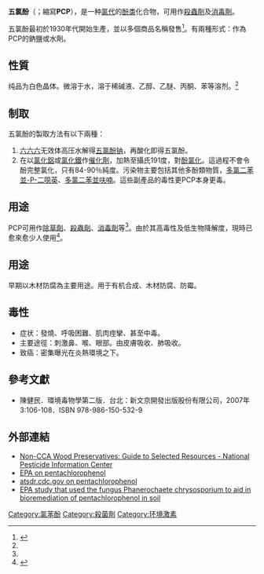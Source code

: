 {{chembox
| Verifiedfields = changed
| Watchedfields = changed
| verifiedrevid = 464197914
| Name = 五氯酚
| NameEn = Pentachlorophenol
| ImageFile = pentachlorophenol.svg
| ImageSize = 160px
| IUPACName = 2,3,4,5,6-Pentachlorophenol
| OtherNames = Santophen, Pentachlorol, Chlorophen, Chlon, Dowicide 7, Pentacon, Penwar, Sinituho, Penta, 五氯苯酚
| Section1 = {{Chembox Identifiers
| Abbreviations = 
| UNII_Ref = {{fdacite|correct|FDA}}
| UNII = D9BSU0SE4T
| InChI = 1/C6HCl5O/c7-1-2(8)4(10)6(12)5(11)3(1)9/h12H
| InChIKey = IZUPBVBPLAPZRR-UHFFFAOYAG
| ChEMBL_Ref = {{ebicite|correct|EBI}}
| ChEMBL = 75967
| StdInChI_Ref = {{stdinchicite|correct|chemspider}}
| StdInChI = 1S/C6HCl5O/c7-1-2(8)4(10)6(12)5(11)3(1)9/h12H
| StdInChIKey_Ref = {{stdinchicite|correct|chemspider}}
| StdInChIKey = IZUPBVBPLAPZRR-UHFFFAOYSA-N
| CASNo_Ref = {{cascite|correct|CAS}}
| CASNo = 87-86-5
| EINECS = 
| PubChem = 992
| ChemSpiderID_Ref = {{chemspidercite|correct|chemspider}}
| ChemSpiderID = 967
| SMILES = Clc1c(O)c(Cl)c(Cl)c(Cl)c1Cl
| RTECS =
| MeSHName =
| ChEBI_Ref = {{ebicite|correct|EBI}}
| ChEBI = 17642
| KEGG_Ref = {{keggcite|changed|kegg}}
| KEGG = C02575
| ATCCode_prefix = 
| ATCCode_suffix = 
| ATC_Supplemental =}}
| Section2 = {{Chembox Properties
| C=6|H=1|Cl=5|O=1
| MolarMass = 266.34
| Appearance = 白色无嗅针状结晶<ref name=roempp>Felix Geldsetzer, Jenny Hartmann-Schreier: ''Roempp Online - Version 3.5'' Georg Thieme Verlag, Stuttgart 2009.</ref>
| Density = 1.98 g·cm<sup>−3</sup> <ref name="BGIA GESTIS">{{GESTIS|ZVG=14000|CAS=87-86-5|Datum=2007-08-17 }}</ref>
| MeltingPt = 190–191 °C
| Melting_notes =
| BoilingPt = 309–310 °C（分解）<ref name="BGIA GESTIS"/>
| Boiling_notes = 
| Solubility = 14 mg/L<ref name="ChemIDplus"/>
| SolubleOther = 
| Solvent = 
| pKa = 4.7 <ref name="ChemIDplus">{{ChemID|87-86-5}}</ref>
| pKb = 
}}
| Section7 = {{Chembox Hazards
| EUClass = 
| EUIndex = 
| MainHazards = 
| NFPA-H = 
| NFPA-F = 
| NFPA-R = 
| NFPA-O =
| RPhrases = {{R24/25}}, {{R26}}, {{R36/37/38}}, {{R40}}, {{R50/53}}
| SPhrases = {{S1/2}}, {{S22}}, {{S36/37}}, {{S45}}, {{S52}}, {{S60}}, {{S61}}
| RSPhrases =
| FlashPt = 
| Autoignition = 
| ExploLimits = 
| PEL = }}
}}
'''五氯酚'''（{{lang|en|'''Pentachlorophenol'''}}；縮寫'''PCP'''），是一种[[有机氯化合物|氯代]]的[[酚|酚类]]化合物，可用作[[殺蟲劑|殺蟲劑]]及[[消毒劑|消毒劑]]。

五氯酚最初於1930年代開始生產，並以多個商品名稱發售<ref name="epafs">{{cite web |title=Consumer Factsheet on: Pentachlorophenol |publisher=United States Environmental Protection Agency |url=http://www.epa.gov/safewater/contaminants/dw_contamfs/pentachl.html |date=2006-11-28 |accessdate=2008-02-26 |language=en |deadurl=yes |archiveurl=https://web.archive.org/web/20081019195800/http://www.epa.gov/safewater/contaminants/dw_contamfs/pentachl.html |archivedate=2008-10-19 }}</ref>。有兩種形式：作為PCP的鈉鹽或水劑。

==性質==
纯品为白色晶体。微溶于水，溶于稀碱液、乙醇、乙醚、丙酮、苯等溶剂。<ref name=roempp/>

==制取==
五氯酚的製取方法有以下兩種：
# [[六六六|六六六]]无效体高压水解得[[五氯酚钠|五氯酚钠]]，再酸化即得五氯酚。
# 在以[[氯化鋁|氯化鋁]]或[[氯化鐵|氯化鐵]]作[[催化劑|催化劑]]，加熱至攝氏191度，對[[酚|酚]][[氯化|氯化]]。這過程不會令酚完整氯化，只有84-90％純度。污染物主要包括其他多酚類物質，[[多氯二苯並-P-二噁英|多氯二苯並-P-二噁英]]、[[多氯二苯並呋喃|多氯二苯並呋喃]]。這些副產品的毒性更PCP本身更毒。

==用途==
PCP可用作[[除草劑|除草劑]]、[[殺蟲劑|殺蟲劑]]、[[消毒劑|消毒劑]]等<ref name="epafs" />。由於其高毒性及低生物降解度，現時已愈來愈少人使用<ref>{{Cite book|chapter=Phenol Derivatives|first4=Sumio|first9=Dorothea|last8=Buysch|first8=Hans-Josef|last7=Fujita|first7=Yasuhiro|last6=Miki|first6=Hisaya|last5=Iwata|first5=Tadao|last4=Umemura|last3=Hamamoto|title=Ullmann's Encyclopedia of Industrial Chemistry|first3=Toshikazu|last2=Voges|first2=Heinz-Werner|last=Fiege|first=Helmut|language=en|doi=10.1002/14356007.a19_313|isbn=978-3-527-30673-2|date=2000|publisher=American Cancer Society|url=https://onlinelibrary.wiley.com/doi/abs/10.1002/14356007.a19_313|last9=Garbe|access-date=2021-09-03|archive-date=2021-03-09|archive-url=https://web.archive.org/web/20210309135544/https://onlinelibrary.wiley.com/doi/abs/10.1002/14356007.a19_313}}</ref>。

==用途==
早期以木材防腐為主要用途。用于有机合成、木材防腐、防霉。

==毒性==
*症状：發燒、呼吸困難、肌肉痙攣、甚至中毒。
*主要途徑：刺激鼻、喉、眼部。由皮膚吸收、肺吸收。
*致癌：密集曝光在炎熱環境之下。

== 參考文獻 ==
{{reflist}}
*陳健民．環境毒物學第二版．台北：新文京開發出版股份有限公司，2007年3:106-108．ISBN 978-986-150-532-9

== 外部連結 ==
*[http://npic.orst.edu/hottopic/AltCCA.pdf Non-CCA Wood Preservatives: Guide to Selected Resources - National Pesticide Information Center]{{Wayback|url=http://npic.orst.edu/hottopic/AltCCA.pdf |date=20071031032706 }}
*[https://web.archive.org/web/20081019195800/http://www.epa.gov/safewater/contaminants/dw_contamfs/pentachl.html EPA on pentachlorophenol]
*[http://www.atsdr.cdc.gov/toxfaqs/tf.asp?id=940&tid=195 atsdr.cdc.gov on pentachlorophenol]{{Wayback|url=http://www.atsdr.cdc.gov/toxfaqs/tf.asp?id=940&tid=195 |date=20201212235731 }}
*[http://cfpub.epa.gov/ncer_abstracts/index.cfm/fuseaction/display.abstractDetail/abstract/5235/report/F EPA study that used the fungus Phanerochaete chrysosporium to aid in bioremediation of pentachlorophenol in soil]{{Wayback|url=http://cfpub.epa.gov/ncer_abstracts/index.cfm/fuseaction/display.abstractDetail/abstract/5235/report/F |date=20090430000354 }}

{{苯}}

{{Authority control}}
[[Category:氯苯酚|Category:氯苯酚]]
[[Category:殺菌劑|Category:殺菌劑]]
[[Category:环境激素|Category:环境激素]]